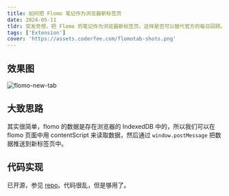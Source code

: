 ```yaml
---
title: 如何把 Flomo 笔记作为浏览器新标签页
date: 2024-05-11
tldr: 突发奇想，把 Flomo 的笔记作为浏览器新标签页，这样是否可以替代官方的每日回顾。感觉自己是白嫖党。
tags: ['Extension']
cover: 'https://assets.coderfee.com/flomotab-shots.png'
---
```


## 效果图

![flomo-new-tab](https://assets.coderfee.com/flomotab-shots.png)

## 大致思路

其实很简单，flomo 的数据是存在浏览器的 IndexedDB 中的，所以我们可以在 flomo 页面中用 contentScript 来读取数据，然后通过 `window.postMessage` 把数据推送到新标签页中。

## 代码实现

已开源，参见 [repo](https://github.com/coderfe/flomotab)。代码很乱，但是够用了。
